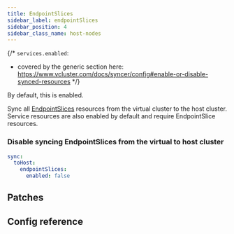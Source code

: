 ```yaml
---
title: EndpointSlices
sidebar_label: endpointSlices
sidebar_position: 4
sidebar_class_name: host-nodes
---
```



<TenancySupport hostNodes="true" />

{/*
`services.enabled`:
- covered by the generic section here: https://www.vcluster.com/docs/syncer/config#enable-or-disable-synced-resources
*/}

By default, this is enabled.

Sync all [EndpointSlices](https://kubernetes.io/docs/concepts/services-networking/endpoint-slices/) resources from the virtual cluster to the host cluster. Service resources are also enabled by default and require EndpointSlice resources.

### Disable syncing EndpointSlices from the virtual to host cluster

```YAML
sync:
  toHost:
    endpointSlices:
      enabled: false
```

## Patches

<Patches resource="endpointSlices" path="metadata.annotations[*]" direction="toHost"  />

## Config reference

<EndpointSlices/>
